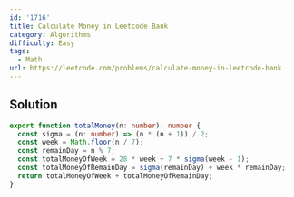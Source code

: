 ```yaml
---
id: '1716'
title: Calculate Money in Leetcode Bank
category: Algorithms
difficulty: Easy
tags:
  - Math
url: https://leetcode.com/problems/calculate-money-in-leetcode-bank
---
```


## Solution

```typescript filename="solution.ts" copy
export function totalMoney(n: number): number {
  const sigma = (n: number) => (n * (n + 1)) / 2;
  const week = Math.floor(n / 7);
  const remainDay = n % 7;
  const totalMoneyOfWeek = 28 * week + 7 * sigma(week - 1);
  const totalMoneyOfRemainDay = sigma(remainDay) + week * remainDay;
  return totalMoneyOfWeek + totalMoneyOfRemainDay;
}
```

